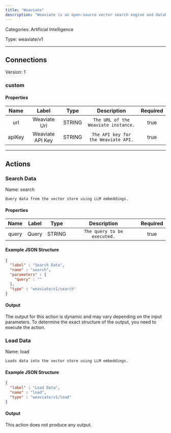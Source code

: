 ```yaml
---
title: "Weaviate"
description: "Weaviate is an open-source vector search engine and database that enables efficient storage, retrieval, and management of high-dimensional data, often used in machine learning and AI applications."
---
```



Categories: Artificial Intelligence


Type: weaviate/v1

<hr />



## Connections

Version: 1


### custom

#### Properties

|      Name       |      Label     |     Type     |     Description     | Required |
|:---------------:|:--------------:|:------------:|:-------------------:|:--------:|
| url | Weaviate Url | STRING | `The URL of the Weaviate instance.` | true |
| apiKey | Weaviate API Key | STRING | `The API key for the Weaviate API.` | true |





<hr />



## Actions


### Search Data
Name: search

`Query data from the vector store using LLM embeddings.`

#### Properties

|      Name       |      Label     |     Type     |     Description     | Required |
|:---------------:|:--------------:|:------------:|:-------------------:|:--------:|
| query | Query | STRING | `The query to be executed.` | true |

#### Example JSON Structure
```json
{
  "label" : "Search Data",
  "name" : "search",
  "parameters" : {
    "query" : ""
  },
  "type" : "weaviate/v1/search"
}
```

#### Output

The output for this action is dynamic and may vary depending on the input parameters. To determine the exact structure of the output, you need to execute the action.




### Load Data
Name: load

`Loads data into the vector store using LLM embeddings.`

#### Example JSON Structure
```json
{
  "label" : "Load Data",
  "name" : "load",
  "type" : "weaviate/v1/load"
}
```

#### Output

This action does not produce any output.






